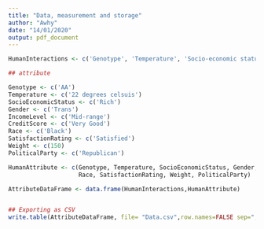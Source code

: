 ```yaml
---
title: "Data, measurement and storage"
author: "Awhy"
date: "14/01/2020"
output: pdf_document
---
```


``` r



HumanInteractions <- c('Genotype', 'Temperature', 'Socio-economic status', 'Gender', 'Income level', 'Credit score', 'Race', 'Satisfaction rating', 'Weight', 'Political party')

## attribute

Genotype <- c('AA')
Temperature <- c('22 degrees celsuis')
SocioEconomicStatus <- c('Rich')
Gender <- c('Trans')
IncomeLevel <- c('Mid-range')
CreditScore <- c('Very Good')
Race <- c('Black')
SatisfactionRating <- c('Satisfied') 
Weight <- c(150)
PoliticalParty <- c('Republican')

HumanAttribute <- c(Genotype, Temperature, SocioEconomicStatus, Gender, IncomeLevel, CreditScore, 
                    Race, SatisfactionRating, Weight, PoliticalParty)

AttributeDataFrame <- data.frame(HumanInteractions,HumanAttribute)


## Exporting as CSV
write.table(AttributeDataFrame, file= "Data.csv",row.names=FALSE sep=",")

```
